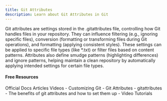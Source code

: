 ```yaml
---
title: Git Attributes
description: Learn about Git Attributes in Git
---
```

Git attributes are settings stored in the .gitattributes file, controlling how Git handles files in your repository. They can influence filtering (e.g., ignoring specific files), conversion (formatting or transforming files during Git operations), and formatting (applying consistent styles). These settings can be applied to specific file types (like *.txt) or filter files based on content patterns. Attributes also define smudge patterns (highlighting differences) and ignore patterns, helping maintain a clean repository by automatically applying intended settings for certain file types.



#### Free Resources



<Tabs defaultValue="official">
<TabsList>
<TabsTrigger value="official">Official Docs</TabsTrigger>
<TabsTrigger value="article">Articles</TabsTrigger>
<TabsTrigger value="video">Videos</TabsTrigger>
</TabsList>

<TabsContent value="official">
<Note type="note" title="official">
- <Link href="https://git-scm.com/book/en/v2/Customizing-Git-Git-Attributes">Customizing Git - Git Attributes</Link>
- <Link href="https://github.com/gitattributes/gitattributes">gitattributes</Link>
</Note>
</TabsContent>
<TabsContent value="article">
<Note type="note" title="article">
- <Link href="https://medium.com/@cloudwala/the-benefits-of-git-attributes-and-how-to-set-them-up-87f90251b8e0">The benefits of git attributes and how to set them up</Link>
</Note>
</TabsContent>
<TabsContent value="video">
<Note type="note" title="video">
- <Link href="https://www.youtube.com/results?search_query=git+git-attributes+tutorial">Video Tutorials</Link>
</Note>
</TabsContent>
</Tabs>
